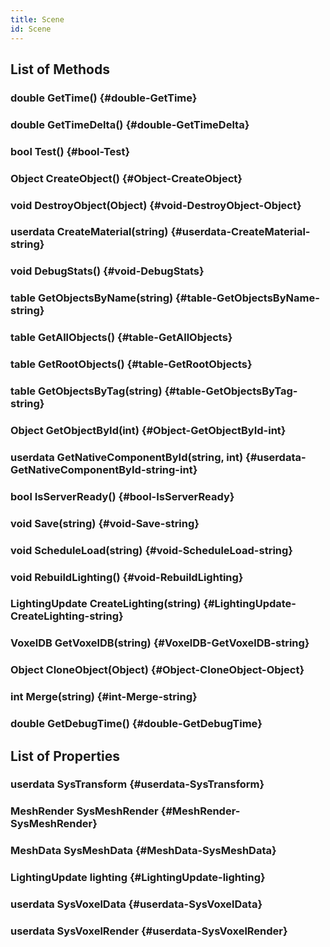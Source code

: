 ```yaml
---
title: Scene
id: Scene
---
```


## List of Methods

### double GetTime() {#double-GetTime}

### double GetTimeDelta() {#double-GetTimeDelta}

### bool Test() {#bool-Test}

### Object CreateObject() {#Object-CreateObject}

### void DestroyObject(Object) {#void-DestroyObject-Object}

### userdata CreateMaterial(string) {#userdata-CreateMaterial-string}

### void DebugStats() {#void-DebugStats}

### table GetObjectsByName(string) {#table-GetObjectsByName-string}

### table GetAllObjects() {#table-GetAllObjects}

### table GetRootObjects() {#table-GetRootObjects}

### table GetObjectsByTag(string) {#table-GetObjectsByTag-string}

### Object GetObjectById(int) {#Object-GetObjectById-int}

### userdata GetNativeComponentById(string, int) {#userdata-GetNativeComponentById-string-int}

### bool IsServerReady() {#bool-IsServerReady}

### void Save(string) {#void-Save-string}

### void ScheduleLoad(string) {#void-ScheduleLoad-string}

### void RebuildLighting() {#void-RebuildLighting}

### LightingUpdate CreateLighting(string) {#LightingUpdate-CreateLighting-string}

### VoxelDB GetVoxelDB(string) {#VoxelDB-GetVoxelDB-string}

### Object CloneObject(Object) {#Object-CloneObject-Object}

### int Merge(string) {#int-Merge-string}

### double GetDebugTime() {#double-GetDebugTime}

## List of Properties

### userdata SysTransform {#userdata-SysTransform}

### MeshRender SysMeshRender {#MeshRender-SysMeshRender}

### MeshData SysMeshData {#MeshData-SysMeshData}

### LightingUpdate lighting {#LightingUpdate-lighting}

### userdata SysVoxelData {#userdata-SysVoxelData}

### userdata SysVoxelRender {#userdata-SysVoxelRender}


